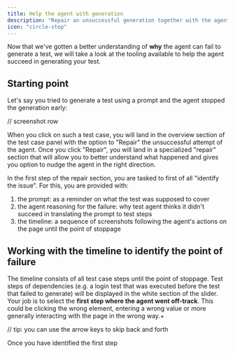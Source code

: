 ```yaml
---
title: Help the agent with generation
description: "Repair an unsuccessful generation together with the agent"
icon: "circle-stop"
---
```


Now that we've gotten a better understanding of **why** the agent can fail to generate a test, we will take a look at the tooling available to help the agent succeed in generating your test.

## Starting point

Let's say you tried to generate a test using a prompt and the agent stopped the generation early:

// screenshot row

When you click on such a test case, you will land in the overview section of the test case panel with the option to "Repair" the unsuccessful attempt of the agent. Once you click "Repair", you will land in a specialized "repair" section that will allow you to better understand what happened and gives you option to nudge the agent in the right direction.

In the first step of the repair section, you are tasked to first of all "identify the issue". For this, you are provided with:

1. the prompt: as a reminder on what the test was supposed to cover
2. the agent reasoning for the failure: why test agent thinks it didn't succeed in translating the prompt to test steps
3. the timeline: a sequence of screenshots following the agent's actions on the page until the point of stoppage

## Working with the timeline to identify the point of failure

The timeline consists of all test case steps until the point of stoppage. Test steps of dependencies (e.g. a login test that was executed before the test that failed to generate) will be displayed in the white section of the slider. Your job is to select the **first step where the agent went off-track**. This could be clicking the wrong element, entering a wrong value or more generally interacting with the page in the wrong way.+

// tip: you can use the arrow keys to skip back and forth

Once you have identified the first step
